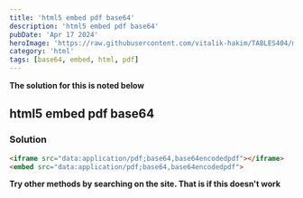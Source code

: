 ---
title: 'html5 embed pdf base64'
description: 'html5 embed pdf base64'
pubDate: 'Apr 17 2024'
heroImage: 'https://raw.githubusercontent.com/vitalik-hakim/TABLES404/main/error_b/HTML.png'
category: 'html'
tags: [base64, embed, html, pdf]
---

**The solution for this is noted below**

## html5 embed pdf base64

### Solution

```html
<iframe src="data:application/pdf;base64,base64encodedpdf"></iframe>
<embed src="data:application/pdf;base64,base64encodedpdf">
```
**Try other methods by searching on the site. That is if this doesn't work**

